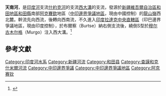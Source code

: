 '''天南河'''，是[[印度河|印度河]]支流[[什約克河|什約克河]]的支流[[西大溝|西大溝]]的支流，發源於[[新疆維吾爾自治區|新疆維吾爾自治區]][[和田地區|和田地區]][[和田縣|和田縣]]南部[[阿克賽欽|阿克賽欽]]地區（[[中印邊界問題|中印邊界爭議地區]]，現由中國控制）的[[龍山嶺|龍山嶺]]西北麓。幹流先向西流，後轉向西南流，不久進入[[印度|印度]][[拉達克|拉達克]][[中央直轄區|中央直轄區]]（印巴邊界爭議地區，現由印度控制），於布爾察（Burtse）納右側支流後，繞倒S型於[[穆尔古木尔格|穆尔古木尔格]]（Murgo）注入西大溝。<ref>{{Cite web |url=http://map.ps123.net/china/UploadFile/201410/2014100107142052.jpg |title=皮山縣地圖，地圖拍掃網 |access-date=2015-02-21 |archive-date=2015-02-20 |archive-url=https://web.archive.org/web/20150220152239/http://map.ps123.net/china/UploadFile/201410/2014100107142052.jpg |dead-url=no }}</ref>

==參考文獻==
{{reflist}}

{{西南边境诸河}}
{{阿克赛钦定居点}}
[[Category:印度河水系|Category:印度河水系]]
[[Category:新疆河流|Category:新疆河流]]
[[Category:和田县|Category:和田县]]
[[Category:查謨和克什米爾河流|Category:查謨和克什米爾河流]]
[[Category:中印邊界爭議|Category:中印邊界爭議]]
[[Category:中印邊界爭議地區|Category:中印邊界爭議地區]]
[[Category:阿克赛钦|Category:阿克赛钦]]
